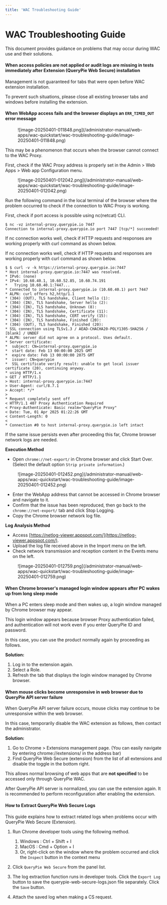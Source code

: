 ```yaml
---
title: 'WAC Troubleshooting Guide'
---
```


# WAC Troubleshooting Guide

This document provides guidance on problems that may occur during WAC use and their solutions.

#### When access policies are not applied or audit logs are missing in tests immediately after Extension (QueryPie Web Secure) installation

Management is not guaranteed for tabs that were open before WAC extension installation.

To prevent such situations, please close all existing browser tabs and windows before installing the extension.


#### When WebApp access fails and the browser displays an `ERR_TIMED_OUT` error message

<figure data-layout="center" data-align="center">
![image-20250401-011848.png](/administrator-manual/web-apps/wac-quickstart/wac-troubleshooting-guide/image-20250401-011848.png)
</figure>

This may be a phenomenon that occurs when the browser cannot connect to the WAC Proxy.

First, check if the WAC Proxy address is properly set in the Admin &gt; Web Apps &gt; Web app Configuration menu.

<figure data-layout="center" data-align="center">
![image-20250401-012042.png](/administrator-manual/web-apps/wac-quickstart/wac-troubleshooting-guide/image-20250401-012042.png)
</figure>

Run the following command in the local terminal of the browser where the problem occurred to check if the connection to WAC Proxy is working.

First, check if port access is possible using nc(netcat) CLI.
```
$ nc -vz internal-proxy.querypie.io 7447
Connection to internal-proxy.querypie.io port 7447 [tcp/*] succeeded!
```

If nc connection works well, check if HTTP requests and responses are working properly with curl command as shown below.

If nc connection works well, check if HTTP requests and responses are working properly with curl command as shown below.
```
$ $ curl -v -k https://internal-proxy.querypie.io:7447
* Host internal-proxy.querypie.io:7447 was resolved.
* IPv6: (none)
* IPv4: 10.60.40.1, 10.60.52.85, 10.60.74.191
*   Trying 10.60.40.1:7447...
* Connected to internal-proxy.querypie.io (10.60.40.1) port 7447
* ALPN: curl offers h2,http/1.1
* (304) (OUT), TLS handshake, Client hello (1):
* (304) (IN), TLS handshake, Server hello (2):
* (304) (IN), TLS handshake, Unknown (8):
* (304) (IN), TLS handshake, Certificate (11):
* (304) (IN), TLS handshake, CERT verify (15):
* (304) (IN), TLS handshake, Finished (20):
* (304) (OUT), TLS handshake, Finished (20):
* SSL connection using TLSv1.3 / AEAD-CHACHA20-POLY1305-SHA256 / [blank] / UNDEF
* ALPN: server did not agree on a protocol. Uses default.
* Server certificate:
*  subject: CN=internal-proxy.querypie.io
*  start date: Feb 13 00:00:00 2025 GMT
*  expire date: Feb 13 00:00:00 2075 GMT
*  issuer: CN=querypie
*  SSL certificate verify result: unable to get local issuer certificate (20), continuing anyway.
* using HTTP/1.x
> GET / HTTP/1.1
> Host: internal-proxy.querypie.io:7447
> User-Agent: curl/8.7.1
> Accept: */*
>
* Request completely sent off
< HTTP/1.1 407 Proxy Authentication Required
< Proxy-Authenticate: Basic realm="QueryPie Proxy"
< Date: Tue, 01 Apr 2025 01:22:26 GMT
< Content-Length: 0
<
* Connection #0 to host internal-proxy.querypie.io left intact
```

If the same issue persists even after proceeding this far, Chrome browser network logs are needed.

**Execution Method**

* Open `chrome://net-export/` in Chrome browser and click Start Over. (Select the default option `Strip private information`.)

<figure data-layout="center" data-align="center">
![image-20250401-012452.png](/administrator-manual/web-apps/wac-quickstart/wac-troubleshooting-guide/image-20250401-012452.png)
</figure>

* Enter the WebApp address that cannot be accessed in Chrome browser and navigate to it.
* Confirm that the issue has been reproduced, then go back to the `chrome://net-export/` tab and click Stop Logging.
* Copy the Chrome browser network log file.

**Log Analysis Method**

* Access [https://netlog-viewer.appspot.com/](https://netlog-viewer.appspot.com/).
* Upload the log file received above in the Import menu on the left.
* Check network transmission and reception content in the Events menu on the left.

<figure data-layout="center" data-align="center">
![image-20250401-012759.png](/administrator-manual/web-apps/wac-quickstart/wac-troubleshooting-guide/image-20250401-012759.png)
</figure>


#### When Chrome browser's managed login window appears after PC wakes up from long sleep mode

When a PC enters sleep mode and then wakes up, a login window managed by Chrome browser may appear.

This login window appears because browser Proxy authentication failed, and authentication will not work even if you enter QueryPie ID and password.

In this case, you can use the product normally again by proceeding as follows.

**Solution:**

1. Log in to the extension again.
2. Select a Role.
3. Refresh the tab that displays the login window managed by Chrome browser.


#### When mouse clicks become unresponsive in web browser due to QueryPie API server failure

When QueryPie API server failure occurs, mouse clicks may continue to be unresponsive within the web browser.

In this case, temporarily disable the WAC extension as follows, then contact the administrator.

**Solution:**

1. Go to Chrome &gt; Extensions management page. (You can easily navigate by entering chrome://extensions/ in the address bar)
2. Find QueryPie Web Secure (extension) from the list of all extensions and disable the toggle in the bottom right.

This allows normal browsing of web apps that are **not specified** to be accessed only through QueryPie WAC.

After QueryPie API server is normalized, you can use the extension again. It is recommended to perform reconfiguration after enabling the extension.


#### How to Extract QueryPie Web Secure Logs

This guide explains how to extract related logs when problems occur with QueryPie Web Secure (Extension).

1. Run Chrome developer tools using the following method.
    1. Windows : Ctrl + Shift + I
    2. MacOS : Cmd + Option + I
    3. Or, right-click on the window where the problem occurred and click the `Inspect` button in the context menu

1. Click `QueryPie Web Secure` from the panel list.
2. The log extraction function runs in developer tools. Click the `Export Log` button to save the querypie-web-secure-logs.json file separately. Click the `Save` button.
3. Attach the saved log when making a CS request.
